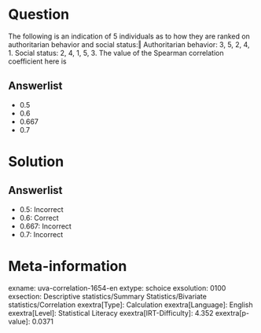 Question
========

The following is an indication of 5 individuals as to how they are ranked on authoritarian behavior and social status:‖ Authoritarian behavior: 3, 5, 2, 4, 1. Social status: 2, 4, 1, 5, 3. The value of the Spearman correlation coefficient here is

Answerlist
----------

* 0.5
* 0.6
* 0.667
* 0.7

Solution
========

Answerlist
----------

* 0.5: Incorrect
* 0.6: Correct
* 0.667: Incorrect
* 0.7: Incorrect

Meta-information
================
exname: uva-correlation-1654-en
extype: schoice
exsolution: 0100
exsection: Descriptive statistics/Summary Statistics/Bivariate statistics/Correlation
exextra[Type]: Calculation
exextra[Language]: English
exextra[Level]: Statistical Literacy
exextra[IRT-Difficulty]: 4.352
exextra[p-value]: 0.0371
